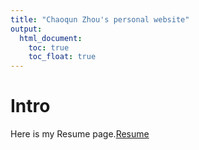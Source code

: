 ```yaml
---
title: "Chaoqun Zhou's personal website"
output: 
  html_document:
    toc: true
    toc_float: true
---
```

# Intro
Here is my Resume page.[Resume](Resume.html)